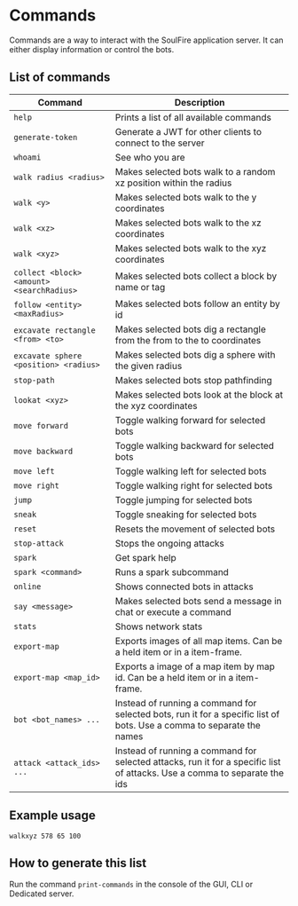 # Commands

Commands are a way to interact with the SoulFire application server.
It can either display information or control the bots.

## List of commands

| Command                                   | Description                                                                                                               |
|-------------------------------------------|---------------------------------------------------------------------------------------------------------------------------|
| `help`                                    | Prints a list of all available commands                                                                                   |
| `generate-token`                          | Generate a JWT for other clients to connect to the server                                                                 |
| `whoami`                                  | See who you are                                                                                                           |
| `walk radius <radius>`                    | Makes selected bots walk to a random xz position within the radius                                                        |
| `walk <y>`                                | Makes selected bots walk to the y coordinates                                                                             |
| `walk <xz>`                               | Makes selected bots walk to the xz coordinates                                                                            |
| `walk <xyz>`                              | Makes selected bots walk to the xyz coordinates                                                                           |
| `collect <block> <amount> <searchRadius>` | Makes selected bots collect a block by name or tag                                                                        |
| `follow <entity> <maxRadius>`             | Makes selected bots follow an entity by id                                                                                |
| `excavate rectangle <from> <to>`          | Makes selected bots dig a rectangle from the from to the to coordinates                                                   |
| `excavate sphere <position> <radius>`     | Makes selected bots dig a sphere with the given radius                                                                    |
| `stop-path`                               | Makes selected bots stop pathfinding                                                                                      |
| `lookat <xyz>`                            | Makes selected bots look at the block at the xyz coordinates                                                              |
| `move forward`                            | Toggle walking forward for selected bots                                                                                  |
| `move backward`                           | Toggle walking backward for selected bots                                                                                 |
| `move left`                               | Toggle walking left for selected bots                                                                                     |
| `move right`                              | Toggle walking right for selected bots                                                                                    |
| `jump`                                    | Toggle jumping for selected bots                                                                                          |
| `sneak`                                   | Toggle sneaking for selected bots                                                                                         |
| `reset`                                   | Resets the movement of selected bots                                                                                      |
| `stop-attack`                             | Stops the ongoing attacks                                                                                                 |
| `spark`                                   | Get spark help                                                                                                            |
| `spark <command>`                         | Runs a spark subcommand                                                                                                   |
| `online`                                  | Shows connected bots in attacks                                                                                           |
| `say <message>`                           | Makes selected bots send a message in chat or execute a command                                                           |
| `stats`                                   | Shows network stats                                                                                                       |
| `export-map`                              | Exports images of all map items. Can be a held item or in a item-frame.                                                   |
| `export-map <map_id>`                     | Exports a image of a map item by map id. Can be a held item or in a item-frame.                                           |
| `bot <bot_names> ...`                     | Instead of running a command for selected bots, run it for a specific list of bots. Use a comma to separate the names     |
| `attack <attack_ids> ...`                 | Instead of running a command for selected attacks, run it for a specific list of attacks. Use a comma to separate the ids |

## Example usage

`walkxyz 578 65 100`

## How to generate this list

Run the command `print-commands` in the console of the GUI, CLI or Dedicated server.
